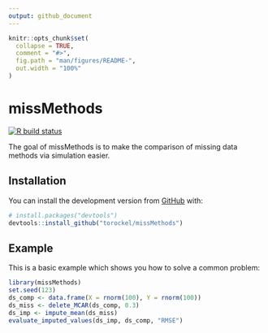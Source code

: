 ```yaml
---
output: github_document
---
```


<!-- README.md is generated from README.Rmd. Please edit that file -->

```r
knitr::opts_chunk$set(
  collapse = TRUE,
  comment = "#>",
  fig.path = "man/figures/README-",
  out.width = "100%"
)
```

# missMethods

<!-- badges: start -->
[![R build status](https://github.com/torockel/missMethods/workflows/R-CMD-check/badge.svg)](https://github.com/torockel/missMethods/actions)
<!-- badges: end -->

The goal of missMethods is to make the comparison of missing data methods via simulation easier.

## Installation

You can install the development version from [GitHub](https://github.com/) with:
``` r
# install.packages("devtools")
devtools::install_github("torockel/missMethods")
```

<!-- You can install the released version of missMethods from [CRAN](https://CRAN.R-project.org) with: -->

<!-- ``` r -->
<!-- install.packages("missMethods") -->
<!-- ``` -->

<!-- And the development version from [GitHub](https://github.com/) with: -->

<!-- ``` r -->
<!-- # install.packages("devtools") -->
<!-- devtools::install_github("torockel/missMethods") -->
<!-- ``` -->
## Example

This is a basic example which shows you how to solve a common problem:

```r
library(missMethods)
set.seed(123)
ds_comp <- data.frame(X = rnorm(100), Y = rnorm(100))
ds_miss <- delete_MCAR(ds_comp, 0.3)
ds_imp <- impute_mean(ds_miss)
evaluate_imputed_values(ds_imp, ds_comp, "RMSE")
```

